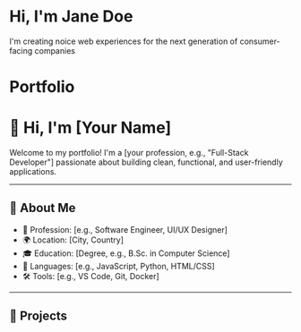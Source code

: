# Hi, I'm Jane Doe

I'm creating noice web experiences for the next generation of consumer-facing companies

# Portfolio

# 👋 Hi, I'm [Your Name]

Welcome to my portfolio! I'm a [your profession, e.g., "Full-Stack Developer"] passionate about building clean, functional, and user-friendly applications.

---

## 🧠 About Me

- 💼 Profession: [e.g., Software Engineer, UI/UX Designer]
- 🌍 Location: [City, Country]
- 🎓 Education: [Degree, e.g., B.Sc. in Computer Science]
- 💬 Languages: [e.g., JavaScript, Python, HTML/CSS]
- 🛠 Tools: [e.g., VS Code, Git, Docker]

---

## 🚀 Projects
